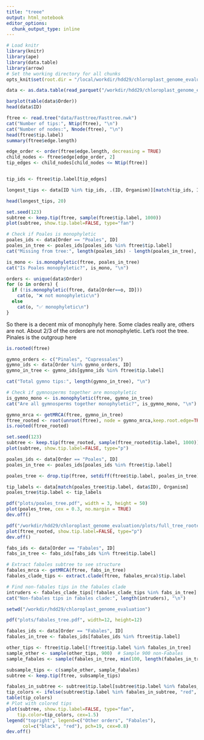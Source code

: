 ```yaml
---
title: "treee"
output: html_notebook
editor_options: 
  chunk_output_type: inline
---
```

```r
# Load knitr
library(knitr)
library(ape)
library(data.table)
library(arrow)
# Set the working directory for all chunks
opts_knit$set(root.dir = "/local/workdir/hdd29/chloroplast_genome_evaluation")
```

```r

data <- as.data.table(read_parquet("/workdir/hdd29/chloroplast_genome_evaluation/data/processed_data.parquet"))

barplot(table(data$Order))
head(data$ID)

```
```r
ftree <- read.tree("data/Fasttree/Fasttree.nwk")
cat("Number of tips:", Ntip(ftree), "\n")
cat("Number of nodes:", Nnode(ftree), "\n")
head(ftree$tip.label)
summary(ftree$edge.length)

edge_order <- order(ftree$edge.length, decreasing = TRUE)
child_nodes <- ftree$edge[edge_order, 2]
tip_edges <- child_nodes[child_nodes <= Ntip(ftree)]


tip_ids <- ftree$tip.label[tip_edges]

longest_tips <- data[ID %in% tip_ids, .(ID, Organism)][match(tip_ids, ID)]

head(longest_tips, 20)
```
```r
set.seed(123)
subtree <- keep.tip(ftree, sample(ftree$tip.label, 1000))
plot(subtree, show.tip.label=FALSE, type="fan")
```
```r
# Check if Poales is monophyletic
poales_ids <- data[Order == "Poales", ID]
poales_in_tree <- poales_ids[poales_ids %in% ftree$tip.label]
cat("Missing from tree:", length(poales_ids) - length(poales_in_tree), "\n")

is_mono <- is.monophyletic(ftree, poales_in_tree)
cat("Is Poales monophyletic?", is_mono, "\n")

orders <- unique(data$Order)
for (o in orders) {
  if (!is.monophyletic(ftree, data[Order==o, ID]))
    cat(o, "❌ not monophyletic\n")
  else
    cat(o, "✅ monophyletic\n")
}

```

So there is a decent mix of monophyly here. Some clades really are, others are not. About 2/3 of the orders are not monophyletic. Let's root the tree. Pinales is the outgroup here
```r
is.rooted(ftree)

gymno_orders <- c("Pinales", "Cupressales")
gymno_ids <- data[Order %in% gymno_orders, ID]
gymno_in_tree <- gymno_ids[gymno_ids %in% ftree$tip.label]

cat("Total gymno tips:", length(gymno_in_tree), "\n")

# Check if gymnosperms together are monophyletic
is_gymno_mono <- is.monophyletic(ftree, gymno_in_tree)
cat("Are all gymnosperms together monophyletic?", is_gymno_mono, "\n")

gymno_mrca <- getMRCA(ftree, gymno_in_tree)
ftree_rooted <- root(unroot(ftree), node = gymno_mrca,keep.root.edge=TRUE)
is.rooted(ftree_rooted)

set.seed(123)
subtree <- keep.tip(ftree_rooted, sample(ftree_rooted$tip.label, 1000))
plot(subtree, show.tip.label=FALSE, type="p")
```
```r
poales_ids <- data[Order == "Poales", ID]
poales_in_tree <- poales_ids[poales_ids %in% ftree$tip.label]

poales_tree <- drop.tip(ftree, setdiff(ftree$tip.label, poales_in_tree))

tip_labels <- data[match(poales_tree$tip.label, data$ID), Organism]
poales_tree$tip.label <- tip_labels

pdf("plots/poales_tree.pdf", width = 3, height = 50)
plot(poales_tree, cex = 0.3, no.margin = TRUE)
dev.off()

```




```r
pdf("/workdir/hdd29/chloroplast_genome_evaluation/plots/full_tree_rooted.pdf", height = 300, width = 20)
plot(ftree_rooted, show.tip.label=FALSE, type="p")
dev.off()
```



```r
fabs_ids <- data[Order == "Fabales", ID]
fabs_in_tree <- fabs_ids[fabs_ids %in% ftree$tip.label]

# Extract fabales subtree to see structure
fabales_mrca <- getMRCA(ftree, fabs_in_tree)
fabales_clade_tips <- extract.clade(ftree, fabales_mrca)$tip.label

# Find non-fabales tips in the fabales clade
intruders <- fabales_clade_tips[!fabales_clade_tips %in% fabs_in_tree]
cat("Non-fabales tips in fabales clade:", length(intruders), "\n")

```

```r
setwd("/workdir/hdd29/chloroplast_genome_evaluation")

pdf("plots/fabales_tree.pdf", width=12, height=12)

fabales_ids <- data[Order == "Fabales", ID]
fabales_in_tree <- fabales_ids[fabales_ids %in% ftree$tip.label]

other_tips <- ftree$tip.label[!ftree$tip.label %in% fabales_in_tree]
sample_other <- sample(other_tips, 900)  # Sample 900 non-Fabales
sample_fabales <- sample(fabales_in_tree, min(100, length(fabales_in_tree)))  # Up to 100 Fabales

subsample_tips <- c(sample_other, sample_fabales)
subtree <- keep.tip(ftree, subsample_tips)

fabales_in_subtree <- subtree$tip.label[subtree$tip.label %in% fabales_in_tree]
tip_colors <- ifelse(subtree$tip.label %in% fabales_in_subtree, "red", "black")
table(tip_colors)
# Plot with colored tips
plot(subtree, show.tip.label=FALSE, type="fan", 
    tip.color=tip_colors, cex=1.5)
legend("topright", legend=c("Other orders", "Fabales"), 
      col=c("black", "red"), pch=19, cex=0.8)
dev.off()

```
























